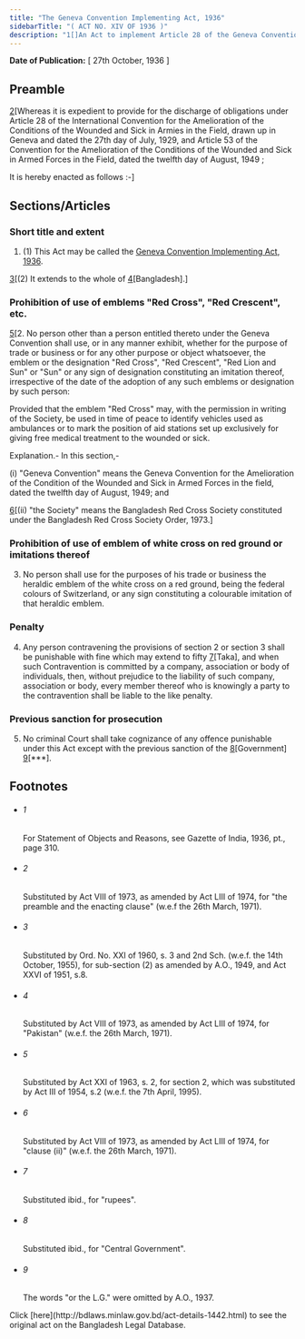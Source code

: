 ```yaml
---
title: "The Geneva Convention Implementing Act, 1936"
sidebarTitle: "( ACT NO. XIV OF 1936 )"
description: "1[]An Act to implement Article 28 of the Geneva Convention of the 27th day of July, 1929"
---
```


**Date of Publication:** [ 27th October, 1936 ]

## Preamble

[2](1)[Whereas it is expedient to provide for the discharge of obligations under Article 28 of the International Convention for the Amelioration of the Conditions of the Wounded and Sick in Armies in the Field, drawn up in Geneva and dated the 27th day of July, 1929, and Article 53 of the Convention for the Amelioration of the Conditions of the Wounded and Sick in Armed Forces in the Field, dated the twelfth day of August, 1949 ;

It is hereby enacted as follows :-]

## Sections/Articles

### Short title and extent

1. (1) This Act may be called the [Geneva Convention Implementing Act, 1936](/act-1442.html "Geneva Convention Implementing Act, 1936").

[3](1)[(2) It extends to the whole of [4](2)[Bangladesh].]

### Prohibition of use of emblems "Red Cross", "Red Crescent", etc.

[5](1)[2. No person other than a person entitled thereto under the Geneva Convention shall use, or in any manner exhibit, whether for the purpose of trade or business or for any other purpose or object whatsoever, the emblem or the designation "Red Cross", "Red Crescent", "Red Lion and Sun" or "Sun" or any sign of designation constituting an imitation thereof, irrespective of the date of the adoption of any such emblems or designation by such person:

Provided that the emblem "Red Cross" may, with the permission in writing of the Society, be used in time of peace to identify vehicles used as ambulances or to mark the position of aid stations set up exclusively for giving free medical treatment to the wounded or sick.

Explanation.- In this section,-

(i) "Geneva Convention" means the Geneva Convention for the Amelioration of the Condition of the Wounded and Sick in Armed Forces in the field, dated the twelfth day of August, 1949; and

[6](2)[(ii) "the Society" means the Bangladesh Red Cross Society constituted under the Bangladesh Red Cross Society Order, 1973.]

### Prohibition of use of emblem of white cross on red ground or imitations thereof

3. No person shall use for the purposes of his trade or business the heraldic emblem of the white cross on a red ground, being the federal colours of Switzerland, or any sign constituting a colourable imitation of that heraldic emblem.

### Penalty

4. Any person contravening the provisions of section 2 or section 3 shall be punishable with fine which may extend to fifty [7](1)[Taka], and when such Contravention is committed by a company, association or body of individuals, then, without prejudice to the liability of such company, association or body, every member thereof who is knowingly a party to the contravention shall be liable to the like penalty.

### Previous sanction for prosecution

5. No criminal Court shall take cognizance of any offence punishable under this Act except with the previous sanction of the [8](1)[Government] [9](2)[\*\*\*].

## Footnotes

- ###### 1

  For Statement of Objects and Reasons, see Gazette of India, 1936, pt., page 310.

- ###### 2

  Substituted by Act VIII of 1973, as amended by Act LIII of 1974, for "the preamble and the enacting clause" (w.e.f the 26th March, 1971).

- ###### 3

  Substituted by Ord. No. XXI of 1960, s. 3 and 2nd Sch. (w.e.f. the 14th October, 1955), for sub-section (2) as amended by A.O., 1949, and Act XXVI of 1951, s.8.

- ###### 4

  Substituted by Act VIII of 1973, as amended by Act LIII of 1974, for "Pakistan" (w.e.f. the 26th March, 1971).

- ###### 5

  Substituted by Act XXI of 1963, s. 2, for section 2, which was substituted by Act III of 1954, s.2 (w.e.f. the 7th April, 1995).

- ###### 6

  Substituted by Act VIII of 1973, as amended by Act LIII of 1974, for "clause (ii)" (w.e.f. the 26th March, 1971).

- ###### 7

  Substituted ibid., for "rupees".

- ###### 8

  Substituted ibid., for "Central Government".

- ###### 9

  The words "or the L.G." were omitted by A.O., 1937.

<Note>
  Click [here](http://bdlaws.minlaw.gov.bd/act-details-1442.html) to see the original act on the Bangladesh Legal Database.
</Note>
